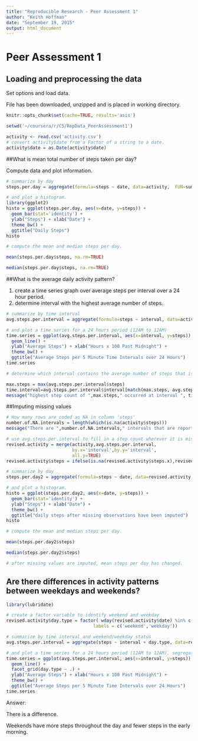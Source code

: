 ```yaml
---
title: "Reproducible Research - Peer Assessment 1"
author: "Keith Hoffman"
date: "September 19, 2015"
output: html_document
---
```


# Peer Assessment 1

## Loading and preprocessing the data

Set options and load data.

File has been downloaded, unzipped and is placed in working directory.



```r
knitr::opts_chunk$set(cache=TRUE, results='asis')

setwd('~/coursera/r/C5/RepData_PeerAssessment1')

activity <- read.csv('activity.csv')
# convert activity$date from a Factor of a string to a date.
activity$date = as.Date(activity$date)

```

##What is mean total number of steps taken per day?

Compute data and plot information.


```r
# summarize by day
steps.per.day = aggregate(formula=steps ~ date, data=activity,  FUN=sum, na.rm=TRUE)

# and plot a histogram.
library(ggplot2)
histo = ggplot(steps.per.day, aes(x=date, y=steps)) + 
  geom_bar(stat='identity') + 
  ylab("Steps") + xlab("Date") +
  theme_bw() + 
  ggtitle("Daily Steps")
histo

# compute the mean and median steps per day.

mean(steps.per.day$steps, na.rm=TRUE)

median(steps.per.day$steps, na.rm=TRUE)

```

##What is the average daily activity pattern?

1. create a time series graph over average steps per interval over a 24 hour period.
2. determine interval with the highest average number of steps.

```r
# summarize by time interval
avg.steps.per.interval = aggregate(formula=steps ~ interval, data=activity,  FUN=mean, na.rm=TRUE)

# and plot a time series for a 24 hours period (12AM to 12AM)
time.series = ggplot(avg.steps.per.interval, aes(x=interval, y=steps)) + 
  geom_line() + 
  ylab("Average Steps") + xlab("Hours x 100 Past Midnight") +
  theme_bw() + 
  ggtitle("Average Steps per 5 Minute Time Intervals over 24 Hours")
time.series

# determine which interval contains the average number of steps that is highest.

max.steps = max(avg.steps.per.interval$steps)
time.interval=avg.steps.per.interval$interval[match(max.steps, avg.steps.per.interval$steps)]
message("highest step count of ",max.steps," occurred at interval ", time.interval)

```

##Imputing missing values


```r
# How many rows are coded as NA in column 'steps'
number.of.NA.intervals = length(which(is.na(activity$steps)))
message("There are ",number.of.NA.intervals," intervals that are reported as NA")

# use avg.steps.per.interval to fill in a step count wherever it is missing
revised.activity = merge(activity,avg.steps.per.interval,
                         by.x='interval',by.y='interval',
                         all.y=TRUE)
revised.activity$steps = ifelse(is.na(revised.activity$steps.x),revised.activity$steps.y,revised.activity$steps.x)

# summarize by day
steps.per.day2 = aggregate(formula=steps ~ date, data=revised.activity,  FUN=sum, na.rm=TRUE)

# and plot a histogram.
histo = ggplot(steps.per.day2, aes(x=date, y=steps)) + 
  geom_bar(stat='identity') + 
  ylab("Steps") + xlab("Date") +
  theme_bw() + 
  ggtitle("daily steps after missing observations have been imputed")
histo

# compute the mean and median steps per day.

mean(steps.per.day2$steps)

median(steps.per.day2$steps)

# after missing values are imputed, mean steps per day has changed.

```

## Are there differences in activity patterns between weekdays and weekends?

```r

library(lubridate)

# create a factor variable to identify weekend and weekday
revised.activity$day.type = factor( wday(revised.activity$date) %in% c(1,7), levels=c(TRUE,FALSE),
                                 labels = c('weekend','weekday'))

# summarize by time interval and weekend/weekday status
avg.steps.per.interval = aggregate(steps ~ interval + day.type, data=revised.activity,  FUN=mean, na.rm=TRUE)

# and plot a time series for a 24 hours period (12AM to 12AM), segregated by weekend and weekday.
time.series = ggplot(avg.steps.per.interval, aes(x=interval, y=steps)) + 
  geom_line() +
  facet_grid(day.type ~ .) +
  ylab("Average Steps") + xlab("Hours x 100 Past Midnight") +
  theme_bw() + 
  ggtitle("Average Steps per 5 Minute Time Intervals over 24 Hours")
time.series

```

Answer:  

There is a difference.  

Weekends have more steps throughout the day and fewer steps in the early morning.